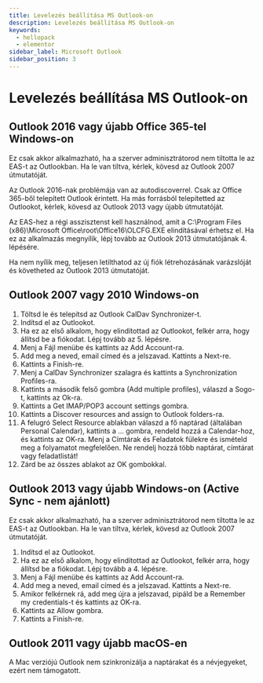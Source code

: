 ```yaml
---
title: Levelezés beállítása MS Outlook-on
description: Levelezés beállítása MS Outlook-on
keywords:
  - hellopack
  - elementor
sidebar_label: Microsoft Outlook
sidebar_position: 3
---
```



# <FontAwesomeIcon icon="fa-sharp fa-solid fa-envelopes-bulk text-primary" /> Levelezés  beállítása MS Outlook-on

## Outlook 2016 vagy újabb Office 365-tel Windows-on

Ez csak akkor alkalmazható, ha a szerver adminisztrátorod nem tiltotta le az EAS-t az Outlookban. Ha le van tiltva, kérlek, kövesd az Outlook 2007 útmutatóját.

Az Outlook 2016-nak problémája van az autodiscoverrel. Csak az Office 365-ből telepített Outlook érintett. Ha más forrásból telepítetted az Outlookot, kérlek, kövesd az Outlook 2013 vagy újabb útmutatóját.

Az EAS-hez a régi asszisztenst kell használnod, amit a C:\Program Files (x86)\Microsoft Office\root\Office16\OLCFG.EXE elindításával érhetsz el. Ha ez az alkalmazás megnyílik, lépj tovább az Outlook 2013 útmutatójának 4. lépésére.

Ha nem nyílik meg, teljesen letilthatod az új fiók létrehozásának varázslóját és követheted az Outlook 2013 útmutatóját.

## Outlook 2007 vagy 2010 Windows-on

1. Töltsd le és telepítsd az Outlook CalDav Synchronizer-t.
2. Indítsd el az Outlookot.
3. Ha ez az első alkalom, hogy elindítottad az Outlookot, felkér arra, hogy állítsd be a fiókodat. Lépj tovább az 5. lépésre.
4. Menj a Fájl menübe és kattints az Add Account-ra.
5. Add meg a neved, email címed és a jelszavad. Kattints a Next-re.
6. Kattints a Finish-re.
7. Menj a CalDav Synchronizer szalagra és kattints a Synchronization Profiles-ra.
8. Kattints a második felső gombra (Add multiple profiles), válaszd a Sogo-t, kattints az Ok-ra.
9. Kattints a Get IMAP/POP3 account settings gombra.
10. Kattints a Discover resources and assign to Outlook folders-ra.
11. A felugró Select Resource ablakban válaszd a fő naptárad (általában Personal Calendar), kattints a ... gombra, rendeld hozzá a Calendar-hoz, és kattints az OK-ra. Menj a Címtárak és Feladatok fülekre és ismételd meg a folyamatot megfelelően. Ne rendelj hozzá több naptárat, címtárat vagy feladatlistát!
12. Zárd be az összes ablakot az OK gombokkal.

## Outlook 2013 vagy újabb Windows-on (Active Sync - nem ajánlott)

Ez csak akkor alkalmazható, ha a szerver adminisztrátorod nem tiltotta le az EAS-t az Outlookban. Ha le van tiltva, kérlek, kövesd az Outlook 2007 útmutatóját.

1. Indítsd el az Outlookot.
2. Ha ez az első alkalom, hogy elindítottad az Outlookot, felkér arra, hogy állítsd be a fiókodat. Lépj tovább a 4. lépésre.
3. Menj a Fájl menübe és kattints az Add Account-ra.
4. Add meg a neved, email címed és a jelszavad. Kattints a Next-re.
5. Amikor felkérnek rá, add meg újra a jelszavad, pipáld be a Remember my credentials-t és kattints az OK-ra.
6. Kattints az Allow gombra.
7. Kattints a Finish-re.

## Outlook 2011 vagy újabb macOS-en

A Mac verziójú Outlook nem szinkronizálja a naptárakat és a névjegyeket, ezért nem támogatott.